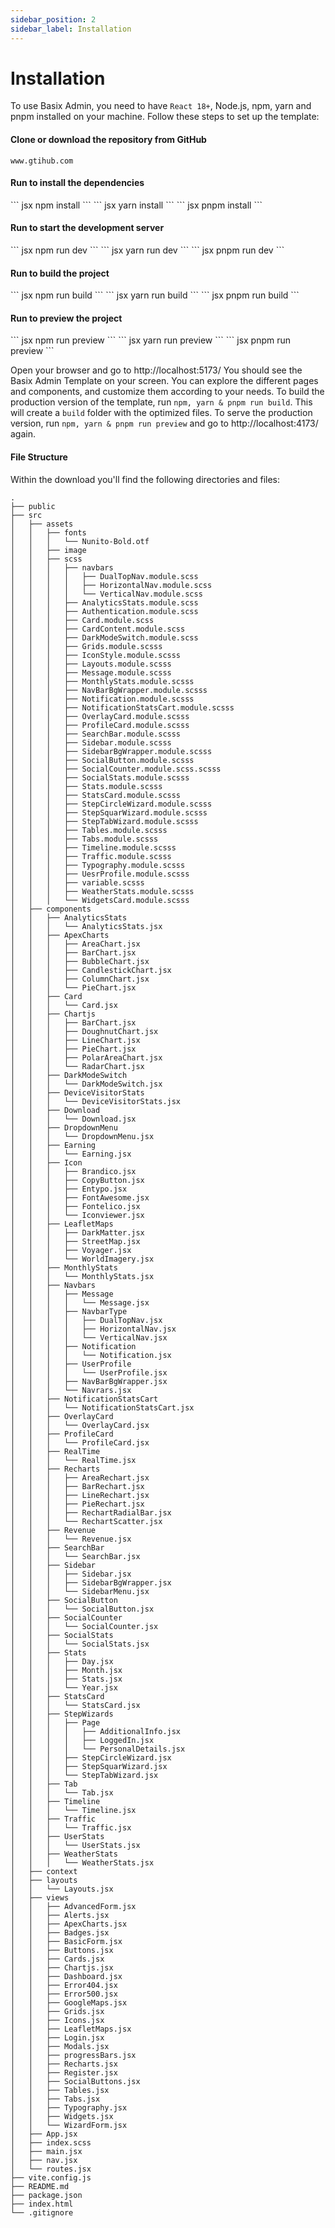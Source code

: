 ```yaml
---
sidebar_position: 2
sidebar_label: Installation
---
```


# Installation

To use Basix Admin, you need to have `React 18+`, Node.js, npm, yarn and pnpm installed on your machine. Follow these steps to set up the template:


#### Clone or download the repository from GitHub

```
www.gtihub.com
```

#### Run to install the dependencies

<Tabs>
    <TabItem value="npm" label="npm">
        ``` jsx npm install ```
    </TabItem>
    <TabItem value="yarn" label="yarn">
        ``` jsx yarn install ```
    </TabItem>
    <TabItem value="pnpm" label="pnpm">
        ``` jsx pnpm install ```
    </TabItem>
</Tabs>

#### Run to start the development server

<Tabs>
    <TabItem value="npm" label="npm">
        ``` jsx npm run dev ```
    </TabItem>
    <TabItem value="yarn" label="yarn">
        ``` jsx yarn run dev ```
    </TabItem>
    <TabItem value="pnpm" label="pnpm">
        ``` jsx pnpm run dev ```
    </TabItem>
</Tabs>

#### Run to build the project

<Tabs>
    <TabItem value="npm" label="npm">
        ``` jsx npm run build ```
    </TabItem>
    <TabItem value="yarn" label="yarn">
        ``` jsx yarn run build ```
    </TabItem>
    <TabItem value="pnpm" label="pnpm">
        ``` jsx pnpm run build ```
    </TabItem>
</Tabs>

#### Run to preview the project

<Tabs>
    <TabItem value="npm" label="npm">
        ``` jsx npm run preview ```
    </TabItem>
    <TabItem value="yarn" label="yarn">
        ``` jsx yarn run preview ```
    </TabItem>
    <TabItem value="pnpm" label="pnpm">
        ``` jsx pnpm run preview ```
    </TabItem>
</Tabs>

Open your browser and go to http://localhost:5173/
You should see the Basix Admin Template on your screen. You can explore the different pages and components, and customize them according to your needs. To build the production version of the template, run `npm, yarn & pnpm run build`. This will create a `build` folder with the optimized files. To serve the production version, run `npm, yarn & pnpm run preview` and go to http://localhost:4173/ again.

#### File Structure

Within the download you'll find the following directories and files:

```
.
├── public
├── src
│   ├── assets
│   │   ├── fonts
│   │   │   └── Nunito-Bold.otf
│   │   ├── image
│   │   ├── scss
│   │   │   ├── navbars
│   │   │   │   ├── DualTopNav.module.scss
│   │   │   │   ├── HorizontalNav.module.scss
│   │   │   │   └── VerticalNav.module.scss
│   │   │   ├── AnalyticsStats.module.scss
│   │   │   ├── Authentication.module.scss
│   │   │   ├── Card.module.scss
│   │   │   ├── CardContent.module.scss
│   │   │   ├── DarkModeSwitch.module.scss
│   │   │   ├── Grids.module.scsss
│   │   │   ├── IconStyle.module.scsss
│   │   │   ├── Layouts.module.scsss
│   │   │   ├── Message.module.scsss
│   │   │   ├── MonthlyStats.module.scsss
│   │   │   ├── NavBarBgWrapper.module.scsss
│   │   │   ├── Notification.module.scsss
│   │   │   ├── NotificationStatsCart.module.scsss
│   │   │   ├── OverlayCard.module.scsss
│   │   │   ├── ProfileCard.module.scsss
│   │   │   ├── SearchBar.module.scsss
│   │   │   ├── Sidebar.module.scsss
│   │   │   ├── SidebarBgWrapper.module.scsss
│   │   │   ├── SocialButton.module.scsss
│   │   │   ├── SocialCounter.module.scss.scsss
│   │   │   ├── SocialStats.module.scsss
│   │   │   ├── Stats.module.scsss
│   │   │   ├── StatsCard.module.scsss
│   │   │   ├── StepCircleWizard.module.scsss
│   │   │   ├── StepSquarWizard.module.scsss
│   │   │   ├── StepTabWizard.module.scsss
│   │   │   ├── Tables.module.scsss
│   │   │   ├── Tabs.module.scsss
│   │   │   ├── Timeline.module.scsss
│   │   │   ├── Traffic.module.scsss
│   │   │   ├── Typography.module.scsss
│   │   │   ├── UesrProfile.module.scsss
│   │   │   ├── variable.scsss
│   │   │   ├── WeatherStats.module.scsss
│   │   │   └── WidgetsCard.module.scsss
│   ├── components
│   │   ├── AnalyticsStats
│   │   │   └── AnalyticsStats.jsx
│   │   ├── ApexCharts
│   │   │   ├── AreaChart.jsx
│   │   │   ├── BarChart.jsx
│   │   │   ├── BubbleChart.jsx
│   │   │   ├── CandlestickChart.jsx
│   │   │   ├── ColumnChart.jsx
│   │   │   └── PieChart.jsx
│   │   ├── Card
│   │   │   └── Card.jsx
│   │   ├── Chartjs
│   │   │   ├── BarChart.jsx
│   │   │   ├── DoughnutChart.jsx
│   │   │   ├── LineChart.jsx
│   │   │   ├── PieChart.jsx
│   │   │   ├── PolarAreaChart.jsx
│   │   │   └── RadarChart.jsx
│   │   ├── DarkModeSwitch
│   │   │   └── DarkModeSwitch.jsx
│   │   ├── DeviceVisitorStats
│   │   │   └── DeviceVisitorStats.jsx
│   │   ├── Download
│   │   │   └── Download.jsx
│   │   ├── DropdownMenu
│   │   │   └── DropdownMenu.jsx
│   │   ├── Earning
│   │   │   └── Earning.jsx
│   │   ├── Icon
│   │   │   ├── Brandico.jsx
│   │   │   ├── CopyButton.jsx
│   │   │   ├── Entypo.jsx
│   │   │   ├── FontAwesome.jsx
│   │   │   ├── Fontelico.jsx
│   │   │   └── Iconviewer.jsx
│   │   ├── LeafletMaps
│   │   │   ├── DarkMatter.jsx
│   │   │   ├── StreetMap.jsx
│   │   │   ├── Voyager.jsx
│   │   │   └── WorldImagery.jsx
│   │   ├── MonthlyStats
│   │   │   └── MonthlyStats.jsx
│   │   ├── Navbars
│   │   │   ├── Message
│   │   │   │   └── Message.jsx
│   │   │   ├── NavbarType
│   │   │   │   ├── DualTopNav.jsx
│   │   │   │   ├── HorizontalNav.jsx
│   │   │   │   └── VerticalNav.jsx
│   │   │   ├── Notification
│   │   │   │   └── Notification.jsx
│   │   │   ├── UserProfile
│   │   │   │   └── UserProfile.jsx
│   │   │   ├── NavBarBgWrapper.jsx
│   │   │   └── Navrars.jsx
│   │   ├── NotificationStatsCart
│   │   │   └── NotificationStatsCart.jsx
│   │   ├── OverlayCard
│   │   │   └── OverlayCard.jsx
│   │   ├── ProfileCard
│   │   │   └── ProfileCard.jsx
│   │   ├── RealTime
│   │   │   └── RealTime.jsx
│   │   ├── Recharts
│   │   │   ├── AreaRechart.jsx
│   │   │   ├── BarRechart.jsx
│   │   │   ├── LineRechart.jsx
│   │   │   ├── PieRechart.jsx
│   │   │   ├── RechartRadialBar.jsx
│   │   │   └── RechartScatter.jsx
│   │   ├── Revenue
│   │   │   └── Revenue.jsx
│   │   ├── SearchBar
│   │   │   └── SearchBar.jsx
│   │   ├── Sidebar
│   │   │   ├── Sidebar.jsx
│   │   │   ├── SidebarBgWrapper.jsx
│   │   │   └── SidebarMenu.jsx
│   │   ├── SocialButton
│   │   │   └── SocialButton.jsx
│   │   ├── SocialCounter
│   │   │   └── SocialCounter.jsx
│   │   ├── SocialStats
│   │   │   └── SocialStats.jsx
│   │   ├── Stats
│   │   │   ├── Day.jsx
│   │   │   ├── Month.jsx
│   │   │   ├── Stats.jsx
│   │   │   └── Year.jsx
│   │   ├── StatsCard
│   │   │   └── StatsCard.jsx
│   │   ├── StepWizards
│   │   │   ├── Page
│   │   │   │   ├── AdditionalInfo.jsx
│   │   │   │   ├── LoggedIn.jsx
│   │   │   │   └── PersonalDetails.jsx
│   │   │   ├── StepCircleWizard.jsx
│   │   │   ├── StepSquarWizard.jsx
│   │   │   └── StepTabWizard.jsx
│   │   ├── Tab
│   │   │   └── Tab.jsx
│   │   ├── Timeline
│   │   │   └── Timeline.jsx
│   │   ├── Traffic
│   │   │   └── Traffic.jsx
│   │   ├── UserStats
│   │   │   └── UserStats.jsx
│   │   ├── WeatherStats
│   │   │   └── WeatherStats.jsx
│   ├── context
│   ├── layouts
│   │   └── Layouts.jsx
│   ├── views
│   │   ├── AdvancedForm.jsx
│   │   ├── Alerts.jsx
│   │   ├── ApexCharts.jsx
│   │   ├── Badges.jsx
│   │   ├── BasicForm.jsx
│   │   ├── Buttons.jsx
│   │   ├── Cards.jsx
│   │   ├── Chartjs.jsx
│   │   ├── Dashboard.jsx
│   │   ├── Error404.jsx
│   │   ├── Error500.jsx
│   │   ├── GoogleMaps.jsx
│   │   ├── Grids.jsx
│   │   ├── Icons.jsx
│   │   ├── LeafletMaps.jsx
│   │   ├── Login.jsx
│   │   ├── Modals.jsx
│   │   ├── progressBars.jsx
│   │   ├── Recharts.jsx
│   │   ├── Register.jsx
│   │   ├── SocialButtons.jsx
│   │   ├── Tables.jsx
│   │   ├── Tabs.jsx
│   │   ├── Typography.jsx
│   │   ├── Widgets.jsx
│   │   └── WizardForm.jsx
│   ├── App.jsx
│   ├── index.scss
│   ├── main.jsx
│   ├── nav.jsx
│   └── routes.jsx
├── vite.config.js
├── README.md
├── package.json
├── index.html
└── .gitignore

```
